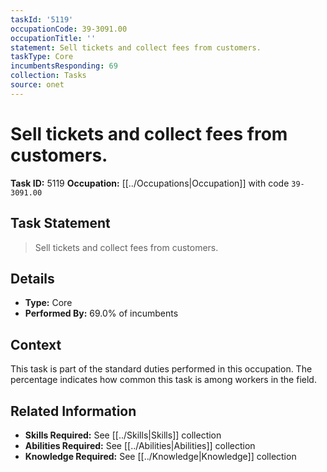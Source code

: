 ```yaml
---
taskId: '5119'
occupationCode: 39-3091.00
occupationTitle: ''
statement: Sell tickets and collect fees from customers.
taskType: Core
incumbentsResponding: 69
collection: Tasks
source: onet
---
```

# Sell tickets and collect fees from customers.

**Task ID:** 5119
**Occupation:** [[../Occupations|Occupation]] with code `39-3091.00`

## Task Statement

> Sell tickets and collect fees from customers.

## Details

- **Type:** Core
- **Performed By:** 69.0% of incumbents

## Context

This task is part of the standard duties performed in this occupation. The percentage indicates how common this task is among workers in the field.

## Related Information

- **Skills Required:** See [[../Skills|Skills]] collection
- **Abilities Required:** See [[../Abilities|Abilities]] collection
- **Knowledge Required:** See [[../Knowledge|Knowledge]] collection
